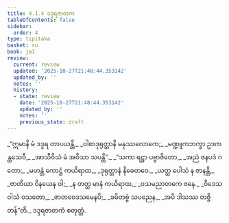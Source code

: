 ```yaml
---
title: 4.1.4 ဒဒ္ဒရဇာတက
tableOfContents: false
sidebar:
  order: 4
type: tipitaka
basket: su
book: ja1
review:
  current: review
  updated: '2025-10-27T21:48:44.353142'
  updated_by: ''
  notes: ''
  history:
  - state: review
    date: '2025-10-27T21:48:44.353142'
    updated_by: ''
    notes: ''
    previous_state: draft
---
```



<ReviewStatus review={frontmatter.review} showDetails={true} />

<HypothesisAnnotation frontmatter={frontmatter} />

<DynamicBreadcrumb />

<Division number="13" book="ja1" e="ch" v="22" p="95">

<Paragraph number="898" type="verses" book="ja1">
_“ဣမာနိ မံ ဒဒ္ဒရ တာပယန္တိ,_  
_ဝါစာဒုရုတ္တာနိ မနုဿလောကေ;_  
_မဏ္ဍူကဘက္ခာ ဥဒကန္တသေဝီ,_  
_အာသီဝိသံ မံ အဝိသာ သပန္တိ”._  

</Paragraph>

</Division>
<Division number="14" book="ja1" e="ch" v="22" p="95">

<Paragraph number="899" type="verses" book="ja1">
_“သကာ ရဋ္ဌာ ပဗ္ဗာဇိတော,_  
_အညံ ဇနပဒံ ဂတော;_  
_မဟန္တံ ကောဋ္ဌံ ကယိရာထ,_  
_ဒုရုတ္တာနံ နိဓေတဝေ._  

</Paragraph>

</Division>
<Division number="15" book="ja1" e="ch" v="22" p="95">

<Paragraph number="900" type="verses" book="ja1">
_ယတ္ထ ပေါသံ န ဇာနန္တိ,_  
_ဇာတိယာ ဝိနယေန ဝါ;_  
_န တတ္ထ မာနံ ကယိရာထ,_  
_ဝသမညာတကေ ဇနေ._  

</Paragraph>

</Division>
<Division number="16" book="ja1" e="ch" v="22" p="95">

<Paragraph number="901" type="verses" book="ja1">
_ဝိဒေသဝါသံ ဝသတော,_  
_ဇာတဝေဒသမေနပိ;_  
_ခမိတဗ္ဗံ သပညေန,_  
_အပိ ဒါသဿ တဇ္ဇိတန်”တိ._  


</Paragraph>
</Division>

<Paragraph number="902" type="center" book="ja1">
ဒဒ္ဒရဇာတကံ စတုတ္ထံ.
</Paragraph>
